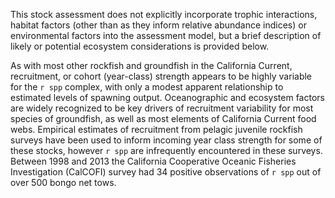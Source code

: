 This stock assessment does not explicitly incorporate trophic interactions, habitat factors
(other than as they inform relative abundance indices) or environmental factors into the assessment model, but a brief description of likely or potential ecosystem considerations is
provided below.

As with most other rockfish and groundfish in the California Current, recruitment, or
cohort (year-class) strength appears to be highly variable for the `r spp` complex, with only a modest apparent relationship to estimated levels of spawning output. Oceanographic and ecosystem factors are widely recognized to be key drivers of recruitment variability for most species of groundfish, as well as most elements of California Current food webs. Empirical estimates of recruitment from pelagic juvenile rockfish surveys have been used to inform incoming year class strength for some of these stocks, however `r spp` are infrequently encountered in these surveys. Between 1998 and 2013 the California Cooperative Oceanic Fisheries Investigation (CalCOFI) survey had 34 positive observations of `r spp` out of over 500 bongo net tows. 